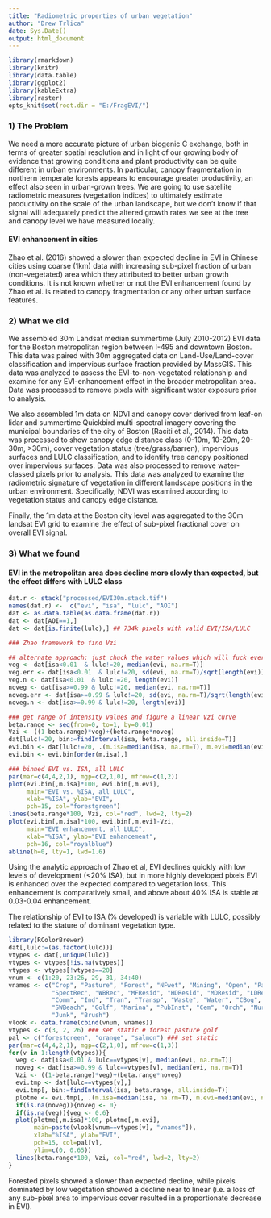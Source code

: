 ```yaml
---
title: "Radiometric properties of urban vegetation"
author: "Drew Trlica"
date: Sys.Date()
output: html_document
---
```


```r
library(rmarkdown)
library(knitr)
library(data.table)
library(ggplot2)
library(kableExtra)
library(raster)
opts_knit$set(root.dir = "E:/FragEVI/")
```

### 1) The Problem
We need a more accurate picture of urban biogenic C exchange, both in terms of greater spatial resolution and in light of our growing body of evidence that growing conditions and plant productivity can be quite different in urban environments. In particular, canopy fragmentation in northern temperate forests appears to encourage greater productivity, an effect also seen in urban-grown trees. We are going to use satellite radiometric measures (vegetation indices) to ultimately estimate productivity on the scale of the urban landscape, but we don't know if that signal will adequately predict the altered growth rates we see at the tree and canopy level we have measured locally.

#### EVI enhancement in cities
Zhao et al. (2016) showed a slower than expected decline in EVI in Chinese cities using coarse (1km) data with increasing sub-pixel fraction of urban (non-vegetated) area which they attributed to better urban growth conditions. It is not known whether or not the EVI enhancement found by Zhao et al. is related to canopy fragmentation or any other urban surface features.

### 2) What we did
We assembled 30m Landsat median summertime (July 2010-2012) EVI data for the Boston metropolitan region between I-495 and downtown Boston. This data was paired with 30m aggregated data on Land-Use/Land-cover classification and impervious surface fraction provided by MassGIS. This data was analyzed to assess the EVI-to-non-vegetated relationship and examine for any EVI-enhancement effect in the broader metropolitan area. Data was processed to remove pixels with significant water exposure prior to analysis.

We also assembled 1m data on NDVI and canopy cover derived from leaf-on lidar and summertime Quickbird multi-spectral imagery covering the municipal boundaries of the city of Boston (Raciti et al., 2014). This data was processed to show canopy edge distance class (0-10m, 10-20m, 20-30m, >30m), cover vegetation status (tree/grass/barren), impervious surfaces and LULC classification, and to identify tree canopy positioned over impervious surfaces. Data was also processed to remove water-classed pixels prior to analysis. This data was analyzed to examine the radiometric signature of vegetation in different landscape positions in the urban environment. Specifically, NDVI was examined according to vegetation status and canopy edge distance.

Finally, the 1m data at the Boston city level was aggregated to the 30m landsat EVI grid to examine the effect of sub-pixel fractional cover on overall EVI signal.

### 3) What we found

#### EVI in the metropolitan area does decline more slowly than expected, but the effect differs with LULC class
```r
dat.r <- stack("processed/EVI30m.stack.tif")
names(dat.r) <-  c("evi", "isa", "lulc", "AOI")
dat <- as.data.table(as.data.frame(dat.r))
dat <- dat[AOI==1,]
dat <- dat[is.finite(lulc),] ## 734k pixels with valid EVI/ISA/LULC

### Zhao framework to find Vzi

## alternate approach: just chuck the water values which will fuck everything up (v. low evi, v. low isa)
veg <- dat[isa<0.01  & lulc!=20, median(evi, na.rm=T)]
veg.err <- dat[isa<0.01  & lulc!=20, sd(evi, na.rm=T)/sqrt(length(evi))]
veg.n <- dat[isa<0.01  & lulc!=20, length(evi)]
noveg <- dat[isa>=0.99 & lulc!=20, median(evi, na.rm=T)]
noveg.err <- dat[isa>=0.99 & lulc!=20, sd(evi, na.rm=T)/sqrt(length(evi))]
noveg.n <- dat[isa>=0.99 & lulc!=20, length(evi)]

### get range of intensity values and figure a linear Vzi curve
beta.range <- seq(from=0, to=1, by=0.01) 
Vzi <- ((1-beta.range)*veg)+(beta.range*noveg)
dat[lulc!=20, bin:=findInterval(isa, beta.range, all.inside=T)]
evi.bin <- dat[lulc!=20, .(m.isa=median(isa, na.rm=T), m.evi=median(evi, na.rm=T)), by=bin]
evi.bin <- evi.bin[order(m.isa),]

### binned EVI vs. ISA, all LULC
par(mar=c(4,4,2,1), mgp=c(2,1,0), mfrow=c(1,2))
plot(evi.bin[,m.isa]*100, evi.bin[,m.evi],
     main="EVI vs. %ISA, all LULC",
     xlab="%ISA", ylab="EVI",
     pch=15, col="forestgreen")
lines(beta.range*100, Vzi, col="red", lwd=2, lty=2)
plot(evi.bin[,m.isa]*100, evi.bin[,m.evi]-Vzi,
     main="EVI enhancement, all LULC",
     xlab="%ISA", ylab="EVI enhancement",
     pch=16, col="royalblue")
abline(h=0, lty=1, lwd=1.6)
```

Using the analytic approach of Zhao et al, EVI declines quickly with low levels of development (<20% ISA), but in more highly developed pixels EVI is enhanced over the expected compared to vegetation loss. This enhancement is comparatively small, and above about 40% ISA is stable at 0.03-0.04 enhancement.

The relationship of EVI to ISA (% developed) is variable with LULC, possibly related to the stature of dominant vegetation type.

```r
library(RColorBrewer)
dat[,lulc:=(as.factor(lulc))]
vtypes <- dat[,unique(lulc)]
vtypes <- vtypes[!is.na(vtypes)]
vtypes <- vtypes[!vtypes==20]
vnum <- c(1:20, 23:26, 29, 31, 34:40)
vnames <- c("Crop", "Pasture", "Forest", "NFwet", "Mining", "Open", "PartRec", 
            "SpectRec", "WBRec", "MFResid", "HDResid", "MDResid", "LDResid", "SWwet",
            "Comm", "Ind", "Tran", "Transp", "Waste", "Water", "CBog", "Util", 
            "SWBeach", "Golf", "Marina", "PubInst", "Cem", "Orch", "Nurs", "FWet", "VLDResid", 
            "Junk", "Brush")
vlook <- data.frame(cbind(vnum, vnames))
vtypes <- c(3, 2, 26) ### set static # forest pasture golf
pal <- c("forestgreen", "orange", "salmon") ### set static 
par(mar=c(4,4,2,1), mgp=c(2,1,0), mfrow=c(1,3))
for(v in 1:length(vtypes)){
  veg <- dat[isa<0.01 & lulc==vtypes[v], median(evi, na.rm=T)]
  noveg <- dat[isa>=0.99 & lulc==vtypes[v], median(evi, na.rm=T)]
  Vzi <- ((1-beta.range)*veg)+(beta.range*noveg)
  evi.tmp <- dat[lulc==vtypes[v],]
  evi.tmp[, bin:=findInterval(isa, beta.range, all.inside=T)]
  plotme <- evi.tmp[, .(m.isa=median(isa, na.rm=T), m.evi=median(evi, na.rm=T)), by=bin]
  if(is.na(noveg)){noveg <- 0}
  if(is.na(veg)){veg <- 0.6}
  plot(plotme[,m.isa]*100, plotme[,m.evi],
       main=paste(vlook[vnum==vtypes[v], "vnames"]),
       xlab="%ISA", ylab="EVI",
       pch=15, col=pal[v],
       ylim=c(0, 0.65))
  lines(beta.range*100, Vzi, col="red", lwd=2, lty=2)
}
```

Forested pixels showed a slower than expected decline, while pixels dominated by low vegetation showed a decline near to linear (i.e. a loss of any sub-pixel area to impervious cover resulted in a proportionate decrease in EVI).


